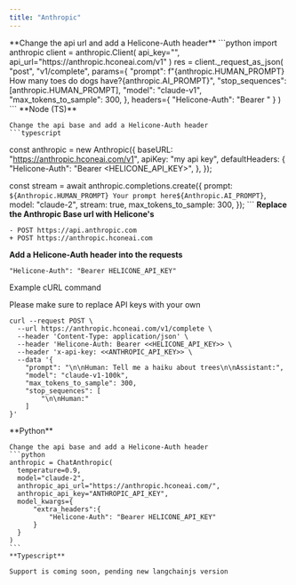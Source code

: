 ```yaml
---
title: "Anthropic"
---
```


<Tabs>
  <Tab title="Python">
    **Change the api url and add a Helicone-Auth header**
    ```python
    import anthropic
    client = anthropic.Client(
        api_key="<Anthropic API Key>",
        api_url="https://anthropic.hconeai.com/v1"
    )
    res = client._request_as_json(
        "post",
        "v1/complete",
        params={
            "prompt": f"{anthropic.HUMAN_PROMPT} How many toes do dogs have?{anthropic.AI_PROMPT}",
            "stop_sequences": [anthropic.HUMAN_PROMPT],
            "model": "claude-v1",
            "max_tokens_to_sample": 300,
        },
        headers={
            "Helicone-Auth": "Bearer <HELICONE_API_KEY>"
        }
    )
    ```
  </Tab>

   <Tab title="Node (TS)">
    **Node (TS)**
    
    Change the api base and add a Helicone-Auth header
    ```typescript
  const anthropic = new Anthropic({
    baseURL: "https://anthropic.hconeai.com/v1",
    apiKey: "my api key",
    defaultHeaders: {
      "Helicone-Auth": "Bearer <HELICONE_API_KEY>",
    },
  });

  const stream = await anthropic.completions.create({
    prompt: `${Anthropic.HUMAN_PROMPT} Your prompt here${Anthropic.AI_PROMPT}`,
    model: "claude-2",
    stream: true,
    max_tokens_to_sample: 300,
  });
    ```
  </Tab>
  <Tab title="cURL">
    **Replace the Anthropic Base url with Helicone's**
   ```
   - POST https://api.anthropic.com
   + POST https://anthropic.hconeai.com
   ```

**Add a Helicone-Auth header into the requests**

```
"Helicone-Auth": "Bearer HELICONE_API_KEY"
```

Example cURL command

<Note>Please make sure to replace API keys with your own</Note>

```
curl --request POST \
  --url https://anthropic.hconeai.com/v1/complete \
  --header 'Content-Type: application/json' \
  --header 'Helicone-Auth: Bearer <<HELICONE_API_KEY>> \
  --header 'x-api-key: <<ANTHROPIC_API_KEY>> \
  --data '{
	"prompt": "\n\nHuman: Tell me a haiku about trees\n\nAssistant:",
	"model": "claude-v1-100k",
	"max_tokens_to_sample": 300,
	"stop_sequences": [
		"\n\nHuman:"
	]
}'
```

   </Tab>

   <Tab title="Langchain">
    **Python**
    
    Change the api base and add a Helicone-Auth header
    ```python
    anthropic = ChatAnthropic(
      temperature=0.9,
      model="claude-2",
      anthropic_api_url="https://anthropic.hconeai.com/",
      anthropic_api_key="ANTHROPIC_API_KEY",
      model_kwargs={
          "extra_headers":{
              "Helicone-Auth": "Bearer HELICONE_API_KEY"
          }
      }
    ) 
    ```
    **Typescript**

    Support is coming soon, pending new langchainjs version

  </Tab>
</Tabs>
